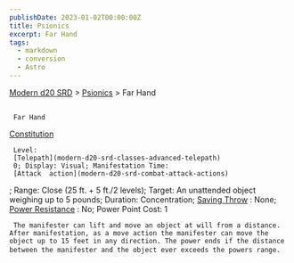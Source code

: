 ```yaml
---
publishDate: 2023-01-02T00:00:00Z
title: Psionics
excerpt: Far Hand
tags:
  - markdown
  - conversion
  - Astro
---
```


[Modern d20 SRD](/#modernD20) >
[Psionics](modern-d20-srd-psionics-index) > Far Hand

##

     Far Hand

[Constitution](modern-d20-srd-basics-ability-scores)

     Level:
     [Telepath](modern-d20-srd-classes-advanced-telepath)
     0; Display: Visual; Manifestation Time:
     [Attack  action](modern-d20-srd-combat-attack-actions)
; Range: Close (25 ft. + 5 ft./2 levels); Target: An unattended object weighing up to 5 pounds; Duration: Concentration;
[Saving Throw](modern-d20-srd-basics-saving-throws)
: None;
[Power Resistance](modern-d20-srd-special-abilities-power-resistance)
: No; Power Point Cost: 1

     The manifester can lift and move an object at will from a distance. After manifestation, as a move action the manifester can move the object up to 15 feet in any direction. The power ends if the distance between the manifester and the object ever exceeds the powers range.
